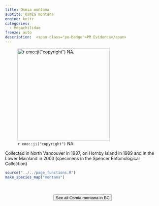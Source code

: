 ```yaml
---
title: Osmia montana
subtite: Osmia montana
engine: knitr
categories:
  - Megachilidae
freeze: auto
description:  <span class="pe-badge">PM Evidence</span>
---
```

![`r emo::ji("copyright")` NA.](https://www.zoology.ubc.ca/entomology/main/Hymenoptera/Megachilidae/Osmia%20montana%20female%20(3lateral).jpg){height=300}

Collected in North Vancouver in 1987, on Hornby Island in 1989 and in the Lower Mainland in 2003 (specimens in the Spencer Entomological Collection)



```r
source("../../page_functions.R")
make_species_map("montana")
```
<br><br>
<center>


<a href="https://www.zoology.ubc.ca/entomology/main/Hymenoptera/Megachilidae/Osmia%20montana.php"><button type="button" class="btn btn-secondary">See all Osmia montana in BC <i class="fa-solid fa-arrow-up-right-from-square"></i> </button></a>
</center>
